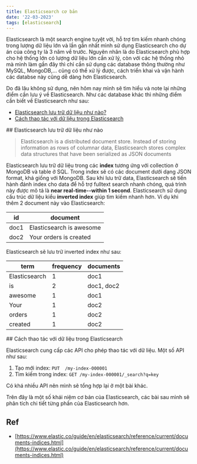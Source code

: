 ```yaml
---
title: Elasticsearch cơ bản
date: '22-03-2023'
tags: [elasticsearch]
---
```

Elasticsearch là một search engine tuyệt vời, hỗ trợ tìm kiếm nhanh chóng trong lượng dữ liệu lớn và lần gần nhất mình sử dụng Elasticsearch cho dự án của công ty là 3 năm về trước.
Nguyên nhân là do Elasticsearch phù hợp cho hệ thống lớn có lượng dữ liệu lớn cần xử lý, còn với các hệ thống nhỏ mà mình làm gần đây thì chỉ cần sử dụng
các database thông thường như MySQL, MongoDB,... cũng có thể xử lý được, cách triển khai và vận hành các databse này cũng
dễ dàng hơn Elasticsearch.

Do đã lâu không sử dụng, nên hôm nay mình sẽ tìm hiểu và note lại những điểm cần lưu ý về Elasticsearch.
Như các database khác thì những điểm cần biết về Elasticsearch như sau:
 - [Elasticsearch lưu trữ dữ liệu như nào?](#menu-1)
 - [Cách thao tác với dữ liệu trong Elasticsearch](#menu-2)

<div id="menu-1"></div>
## Elasticsearch lưu trữ dữ liệu như nào

> Elasticsearch is a distributed document store. Instead of storing information as rows of columnar data, Elasticsearch stores complex data structures that have been serialized as JSON documents

Elasticsearch lưu trữ dữ liệu trong các **index** tương ứng với collection ở MongoDB và table ở SQL.
Trong index sẽ có các document dưới dạng JSON format, khá giống với MongoDB.
Sau khi lưu trữ data, Elasticsearch sẽ tiến hành đánh index cho data để hỗ trợ fulltext search nhanh chóng, quá trình này được mô tả là **near real-time--within 1 second**. Elasticsearch sử dụng cấu trúc dữ liệu kiểu **inverted index** giúp tìm kiếm nhanh hơn. 
Ví dụ khi thêm 2 document này vào Elasticsearch:

|id|document		
|--|--
|doc1|Elasticsearch is awesome
|doc2|Your orders is created

Elasticsearch sẽ lưu trữ inverted index như sau:

|term|frequency|documents|								
|--|--|--|
|Elasticsearch|1| doc1
|is|2| doc1, doc2
|awesome|1| doc1
|Your|1| doc2
|orders|1| doc2
|created|1| doc2

<div id="menu-2"></div>
## Cách thao tác với dữ liệu trong Elasticsearch

Elasticsearch cung cấp các API cho phép thao tác với dữ liệu. Một số API như sau:

 1. Tạo mới index: ```PUT  /my-index-000001```
 2. Tìm kiếm trong index: ```GET /my-index-000001/_search?q=key```

Có khá nhiều API nên mình sẽ tổng hợp lại ở một bài khác.

Trên đây là một số khái niệm cơ bản của Elasticsearch, các bài sau mình sẽ phân tích chi tiết từng phần của Elasticsearch hơn.

## Ref
 - [https://www.elastic.co/guide/en/elasticsearch/reference/current/documents-indices.html](https://www.elastic.co/guide/en/elasticsearch/reference/current/documents-indices.html)